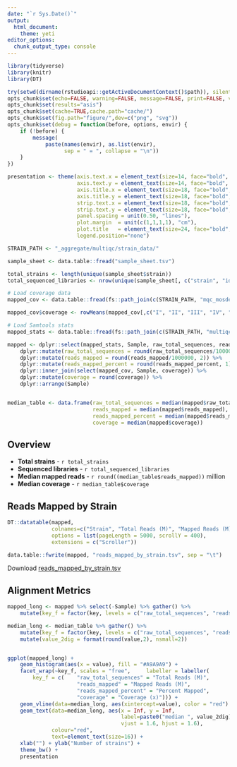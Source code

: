 ```yaml
---
date: "`r Sys.Date()`"
output: 
  html_document: 
    theme: yeti
editor_options: 
  chunk_output_type: console
---
```


```r
library(tidyverse)
library(knitr)
library(DT)

try(setwd(dirname(rstudioapi::getActiveDocumentContext()$path)), silent=TRUE)
opts_chunk$set(echo=FALSE, warning=FALSE, message=FALSE, print=FALSE, verbose=TRUE)
opts_chunk$set(results="asis")
opts_chunk$set(cache=TRUE,cache.path="cache/")
opts_chunk$set(fig.path="figure/",dev=c("png", "svg"))
opts_chunk$set(debug = function(before, options, envir) {
    if (!before) {
        message(
            paste(names(envir), as.list(envir),
                  sep = " = ", collapse = "\n"))
    }
})

presentation <- theme(axis.text.x = element_text(size=14, face="bold", color="black"),
                      axis.text.y = element_text(size=14, face="bold", color="black"),
                      axis.title.x = element_text(size=18, face="bold", color="black", vjust=-1),
                      axis.title.y = element_text(size=18, face="bold", color="black", vjust=2),
                      strip.text.x = element_text(size=18, face="bold", color="black"),
                      strip.text.y = element_text(size=18, face="bold", color="black"),
                      panel.spacing = unit(0.50, "lines"),
                      plot.margin  = unit(c(1,1,1,1), "cm"),
                      plot.title   = element_text(size=24, face="bold",vjust=2),
                      legend.position="none")

```

```r
STRAIN_PATH <- "_aggregate/multiqc/strain_data/"

sample_sheet <- data.table::fread("sample_sheet.tsv")

total_strains <- length(unique(sample_sheet$strain))
total_sequenced_libraries <- nrow(unique(sample_sheet[, c("strain", "id")]))

# Load coverage data
mapped_cov <- data.table::fread(fs::path_join(c(STRAIN_PATH, "mqc_mosdepth-coverage-per-contig_1.txt"))) 

mapped_cov$coverage <- rowMeans(mapped_cov[,c("I", "II", "III", "IV", "V", "X")], na.rm=TRUE)

# Load Samtools stats
mapped_stats <- data.table::fread(fs::path_join(c(STRAIN_PATH, "multiqc_samtools_stats.txt"))) 

mapped <- dplyr::select(mapped_stats, Sample, raw_total_sequences, reads_mapped, reads_mapped_percent) %>% 
    dplyr::mutate(raw_total_sequences = round(raw_total_sequences/1000000, 2)) %>%
    dplyr::mutate(reads_mapped = round(reads_mapped/1000000, 2)) %>% 
    dplyr::mutate(reads_mapped_percent = round(reads_mapped_percent, 1)) %>%
    dplyr::inner_join(select(mapped_cov, Sample, coverage)) %>% 
    dplyr::mutate(coverage = round(coverage)) %>% 
    dplyr::arrange(Sample)


median_table <- data.frame(raw_total_sequences = median(mapped$raw_total_sequences), 
                           reads_mapped = median(mapped$reads_mapped), 
                           reads_mapped_percent = median(mapped$reads_mapped_percent),
                           coverage = median(mapped$coverage)) 
```

## Overview

* __Total strains__ - `r total_strains`
* __Sequenced libraries__ - `r total_sequenced_libraries`
* __Median mapped reads__ - `r round((median_table$reads_mapped)) ` million
* __Median coverage__ - `r median_table$coverage`

## Reads Mapped by Strain

```r
DT::datatable(mapped,
              colnames=c("Strain", "Total Reads (M)", "Mapped Reads (M)", "Percent Mapped", "Coverage (x)"),
              options = list(pageLength = 5000, scrollY = 400),
              extensions = c("Scroller"))

data.table::fwrite(mapped, "reads_mapped_by_strain.tsv", sep = "\t")
```

Download [reads_mapped_by_strain.tsv](reads_mapped_by_strain.tsv)

## Alignment Metrics

```r

mapped_long <- mapped %>% select(-Sample) %>% gather() %>% 
    mutate(key_f = factor(key, levels = c("raw_total_sequences", "reads_mapped", "reads_mapped_percent", "coverage")))

median_long <- median_table %>% gather() %>% 
    mutate(key_f = factor(key, levels = c("raw_total_sequences", "reads_mapped", "reads_mapped_percent", "coverage"))) %>% 
    mutate(value_2dig = format(round(value,2), nsmall=2))


ggplot(mapped_long) + 
    geom_histogram(aes(x = value), fill = "#A9A9A9") +
    facet_wrap(~key_f, scales = "free",     labeller = labeller(
        key_f = c(    "raw_total_sequences" = "Total Reads (M)",
                      "reads_mapped" = "Mapped Reads (M)",
                      "reads_mapped_percent" = "Percent Mapped",
                      "coverage" = "Coverage (x)"))) +
    geom_vline(data=median_long, aes(xintercept=value), color = "red") +
    geom_text(data=median_long, aes(x = Inf, y = Inf,
                                    label=paste0("median ", value_2dig),
                                    vjust = 1.6, hjust = 1.6),
              colour="red",
              text=element_text(size=16)) +
    xlab("") + ylab("Number of strains") +
    theme_bw() +
    presentation 


```
